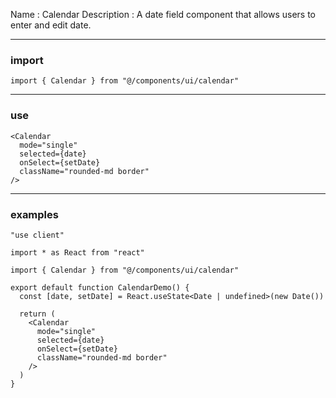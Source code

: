 Name : Calendar
Description : A date field component that allows users to enter and edit date.

---

### import

```
import { Calendar } from "@/components/ui/calendar"
```

---

### use

```calendar.mdx
<Calendar
  mode="single"
  selected={date}
  onSelect={setDate}
  className="rounded-md border"
/>
```

---

### examples

```calendar-demo.tsx
"use client"

import * as React from "react"

import { Calendar } from "@/components/ui/calendar"

export default function CalendarDemo() {
  const [date, setDate] = React.useState<Date | undefined>(new Date())

  return (
    <Calendar
      mode="single"
      selected={date}
      onSelect={setDate}
      className="rounded-md border"
    />
  )
}
```
